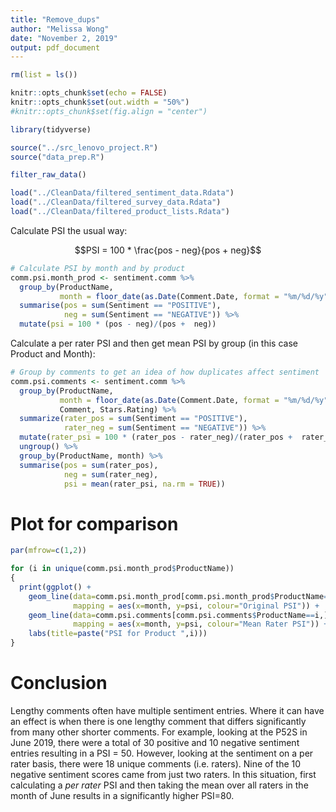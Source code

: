 ```yaml
---
title: "Remove_dups"
author: "Melissa Wong"
date: "November 2, 2019"
output: pdf_document
---
```



```r
rm(list = ls())

knitr::opts_chunk$set(echo = FALSE)
knitr::opts_chunk$set(out.width = "50%")
#knitr::opts_chunk$set(fig.align = "center")

library(tidyverse)

source("../src_lenovo_project.R")
source("data_prep.R")
```


```r
filter_raw_data()

load("../CleanData/filtered_sentiment_data.Rdata")
load("../CleanData/filtered_survey_data.Rdata")
load("../CleanData/filtered_product_lists.Rdata")

```

Calculate PSI the usual way:

$$PSI = 100 * \frac{pos - neg}{pos + neg}$$

```r
# Calculate PSI by month and by product
comm.psi.month_prod <- sentiment.comm %>%
  group_by(ProductName,
           month = floor_date(as.Date(Comment.Date, format = "%m/%d/%y"), unit = "month")) %>%
  summarise(pos = sum(Sentiment == "POSITIVE"),
            neg = sum(Sentiment == "NEGATIVE")) %>%
  mutate(psi = 100 * (pos - neg)/(pos +  neg))
```

Calculate a per rater PSI and then get mean PSI by group (in this case Product and Month):

```r
# Group by comments to get an idea of how duplicates affect sentiment
comm.psi.comments <- sentiment.comm %>%
  group_by(ProductName, 
           month = floor_date(as.Date(Comment.Date, format = "%m/%d/%y"), unit = "month"),
           Comment, Stars.Rating) %>%
  summarize(rater_pos = sum(Sentiment == "POSITIVE"),
            rater_neg = sum(Sentiment == "NEGATIVE")) %>%
  mutate(rater_psi = 100 * (rater_pos - rater_neg)/(rater_pos +  rater_neg)) %>%
  ungroup() %>%
  group_by(ProductName, month) %>%
  summarise(pos = sum(rater_pos),
            neg = sum(rater_neg),
            psi = mean(rater_psi, na.rm = TRUE)) 

```

# Plot for comparison
```r
par(mfrow=c(1,2))

for (i in unique(comm.psi.month_prod$ProductName))
{
  print(ggplot() +
    geom_line(data=comm.psi.month_prod[comm.psi.month_prod$ProductName==i,],
              mapping = aes(x=month, y=psi, colour="Original PSI")) +
    geom_line(data=comm.psi.comments[comm.psi.comments$ProductName==i,],
              mapping = aes(x=month, y=psi, colour="Mean Rater PSI")) +
    labs(title=paste("PSI for Product ",i)))
}
```

# Conclusion

Lengthy comments often have multiple sentiment entries.  Where it can have an effect is when there is one lengthy comment that differs significantly from many other shorter comments.  For example, looking at the P52S in June 2019, there were a total of 30 positive and 10 negative sentiment entries resulting in a PSI = 50.  However, looking at the sentiment on a per rater basis, there were 18 unique comments (i.e. raters).  Nine of the 10 negative sentiment scores came from just two raters.  In this situation, first calculating a _per rater_ PSI and then taking the mean over all raters in the month of June results in a significantly higher PSI=80.

